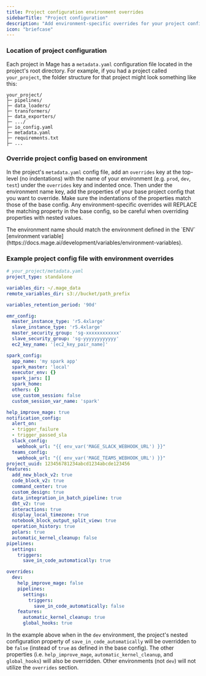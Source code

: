 ```yaml
---
title: Project configuration environment overrides
sidebarTitle: "Project configuration"
description: "Add environment-specific overrides for your project configuration."
icon: "briefcase"
---
```



<ProOnly source="env-specific-config" />

### Location of project configuration

Each project in Mage has a `metadata.yaml` configuration file located in the
project's root directory. For example, if you had a project called `your_project`,
the folder structure for that project might look something like this:

```
your_project/
├─ pipelines/
├─ data_loaders/
├─ transformers/
├─ data_exporters/
├─ .../
├─ io_config.yaml
├─ metadata.yaml
├─ requirements.txt
├─ ...
```

### **Override project config based on environment**

In the project's `metadata.yaml` config file, add an `overrides` key at the top-level
(no indentations) with the name of your environment (e.g. `prod`, `dev`, `test`) under
the `overrides` key and indented once. Then under the environment name key, add the
properties of your base project config that you want to override. Make sure the
indentations of the properties match those of the base config. Any environment-specific
overrides will REPLACE the matching property in the base config, so be careful when
overriding properties with nested values.

<Note>
The environment name should match the environment defined in the `ENV`
[environment variable](https://docs.mage.ai/development/variables/environment-variables).
</Note>

### Example project config file with environment overrides

```yaml
# your_project/metadata.yaml
project_type: standalone

variables_dir: ~/.mage_data
remote_variables_dir: s3://bucket/path_prefix

variables_retention_period: '90d'

emr_config:
  master_instance_type: 'r5.4xlarge'
  slave_instance_type: 'r5.4xlarge'
  master_security_group: 'sg-xxxxxxxxxxxx'
  slave_security_group: 'sg-yyyyyyyyyyyy'
  ec2_key_name: '[ec2_key_pair_name]'

spark_config:
  app_name: 'my spark app'
  spark_master: 'local'
  executor_env: {}
  spark_jars: []
  spark_home:
  others: {}
  use_custom_session: false
  custom_session_var_name: 'spark'

help_improve_mage: true
notification_config:
  alert_on:
  - trigger_failure
  - trigger_passed_sla
  slack_config:
    webhook_url: "{{ env_var('MAGE_SLACK_WEBHOOK_URL') }}"
  teams_config:
    webhook_url: "{{ env_var('MAGE_TEAMS_WEBHOOK_URL') }}"
project_uuid: 123456781234abcd1234abcde123456
features:
  add_new_block_v2: true
  code_block_v2: true
  command_center: true
  custom_design: true
  data_integration_in_batch_pipeline: true
  dbt_v2: true
  interactions: true
  display_local_timezone: true
  notebook_block_output_split_view: true
  operation_history: true
  polars: true
  automatic_kernel_cleanup: false
pipelines:
  settings:
    triggers:
      save_in_code_automatically: true

overrides:
  dev:
    help_improve_mage: false
    pipelines:
      settings:
        triggers:
          save_in_code_automatically: false
    features:
      automatic_kernel_cleanup: true
      global_hooks: true
```

In the example above when in the `dev` environment, the project's nested configuration
property of `save_in_code_automatically` will be overridden to be `false` (instead of
`true` as defined in the base config). The other properties (i.e. `help_improve_mage`,
`automatic_kernel_cleanup`, and `global_hooks`) will also be overridden.
Other environments (not `dev`) will not utilize the `overrides` section.
